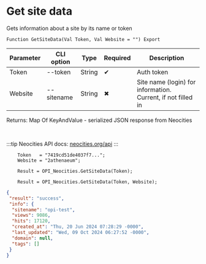 ﻿---
sidebar_position: 1
---


# Get site data
 Gets information about a site by its name or token



`Function GetSiteData(Val Token, Val Website = "") Export`

  | Parameter | CLI option | Type | Required | Description |
  |-|-|-|-|-|
  | Token | --token | String | &#x2714; | Auth token |
  | Website | --sitename | String | &#x2716; | Site name (login) for information. Current, if not filled in |

  
  Returns:  Map Of KeyAndValue - serialized JSON response from Neocities

<br/>

:::tip
Neocities API docs: [neocities.org/api](https://neocities.org/api)
:::
<br/>


```bsl title="1C:Enterprise/OneScript code example"
    Token   = "7419cd51de4037f7...";
    Website = "2athenaeum";

    Result = OPI_Neocities.GetSiteData(Token);

    Result = OPI_Neocities.GetSiteData(Token, Website);
```
 



```json title="Result"
{
 "result": "success",
 "info": {
  "sitename": "opi-test",
  "views": 9086,
  "hits": 17120,
  "created_at": "Thu, 20 Jun 2024 07:28:29 -0000",
  "last_updated": "Wed, 09 Oct 2024 06:27:52 -0000",
  "domain": null,
  "tags": []
 }
}
```
